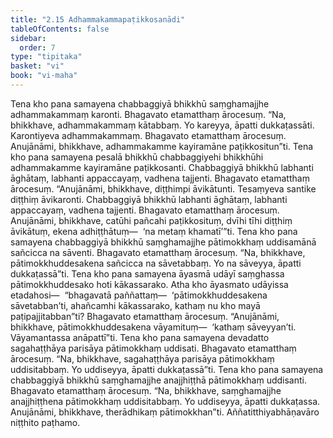 ```yaml
---
title: "2.15 Adhammakammapaṭikkosanādi"
tableOfContents: false
sidebar:
  order: 7
type: "tipitaka"
basket: "vi"
book: "vi-maha"
---
```



<DynamicBreadcrumb />

<Division number="154" book="vi-maha">

<Paragraph number="642" book="vi-maha">
Tena kho pana samayena chabbaggiyā bhikkhū saṃghamajjhe adhammakammaṃ karonti. Bhagavato etamatthaṃ ārocesuṃ. “Na, bhikkhave, adhammakammaṃ kātabbaṃ. Yo kareyya, āpatti dukkaṭassāti. Karontiyeva adhammakammaṃ. Bhagavato etamatthaṃ ārocesuṃ. Anujānāmi, bhikkhave, adhammakamme kayiramāne paṭikkositun”ti.
</Paragraph>

<Paragraph number="643" book="vi-maha">
Tena kho pana samayena pesalā bhikkhū chabbaggiyehi bhikkhūhi adhammakamme kayiramāne paṭikkosanti. Chabbaggiyā bhikkhū labhanti āghātaṃ, labhanti appaccayaṃ, vadhena tajjenti. Bhagavato etamatthaṃ ārocesuṃ. “Anujānāmi, bhikkhave, diṭṭhimpi āvikātunti. Tesaṃyeva santike diṭṭhiṃ āvikaronti. Chabbaggiyā bhikkhū labhanti āghātaṃ, labhanti appaccayaṃ, vadhena tajjenti. Bhagavato etamatthaṃ ārocesuṃ. Anujānāmi, bhikkhave, catūhi pañcahi paṭikkosituṃ, dvīhi tīhi diṭṭhiṃ āvikātuṃ, ekena adhiṭṭhātuṃ—  ‘na metaṃ khamatī’”ti.
</Paragraph>

<Paragraph number="644" book="vi-maha">
Tena kho pana samayena chabbaggiyā bhikkhū saṃghamajjhe pātimokkhaṃ uddisamānā sañcicca na sāventi. Bhagavato etamatthaṃ ārocesuṃ. “Na, bhikkhave, pātimokkhuddesakena sañcicca na sāvetabbaṃ. Yo na sāveyya, āpatti dukkaṭassā”ti.
</Paragraph>

<Paragraph number="645" book="vi-maha">
Tena kho pana samayena āyasmā udāyī saṃghassa pātimokkhuddesako hoti kākassarako. Atha kho āyasmato udāyissa etadahosi—  “bhagavatā paññattaṃ—  ‘pātimokkhuddesakena sāvetabban’ti, ahañcamhi kākassarako, kathaṃ nu kho mayā paṭipajjitabban”ti? Bhagavato etamatthaṃ ārocesuṃ. “Anujānāmi, bhikkhave, pātimokkhuddesakena vāyamituṃ—  ‘kathaṃ sāveyyan’ti. Vāyamantassa anāpattī”ti.
</Paragraph>

<Paragraph number="646" book="vi-maha">
Tena kho pana samayena devadatto sagahaṭṭhāya parisāya pātimokkhaṃ uddisati. Bhagavato etamatthaṃ ārocesuṃ. “Na, bhikkhave, sagahaṭṭhāya parisāya pātimokkhaṃ uddisitabbaṃ. Yo uddiseyya, āpatti dukkaṭassā”ti.
</Paragraph>

<Paragraph number="647" book="vi-maha">
Tena kho pana samayena chabbaggiyā bhikkhū saṃghamajjhe anajjhiṭṭhā pātimokkhaṃ uddisanti. Bhagavato etamatthaṃ ārocesuṃ. “Na, bhikkhave, saṃghamajjhe anajjhiṭṭhena pātimokkhaṃ uddisitabbaṃ. Yo uddiseyya, āpatti dukkaṭassa. Anujānāmi, bhikkhave, therādhikaṃ pātimokkhan”ti.

</Paragraph>
</Division>

<Paragraph number="648" type="center" book="vi-maha">
Aññatitthiyabhāṇavāro niṭṭhito paṭhamo.
</Paragraph>